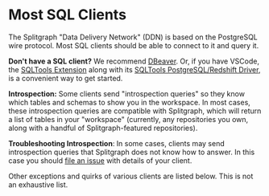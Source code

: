 # Most SQL Clients

The Splitgraph "Data Delivery Network" (DDN) is based on the PostgreSQL wire
protocol. Most SQL clients should be able to connect to it and query it.

**Don't have a SQL client?** We recommend [DBeaver](https://dbeaver.io/). Or, if you have VSCode,
the [SQLTools Extension](https://marketplace.visualstudio.com/items?itemName=mtxr.sqltools)
along with its [SQLTools PostgreSQL/Redshift Driver](https://marketplace.visualstudio.com/items?itemName=mtxr.sqltools-driver-pg), is a convenient way to get started.

**Introspection:** Some clients send "introspection queries" so they know which tables and schemas
to show you in the workspace. In most cases, these introspection queries are
compatible with Splitgraph, which will return a list of tables in your "workspace"
(currently, any repositories you own, along with a handful of Splitgraph-featured repositories).

**Troubleshooting Introspection**: In some cases, clients may send introspection
queries that Splitgraph does not know how to answer. In this case you should
[file an issue](https://github.com/splitgraph/splitgraph/issues/new) with details
of your client.

Other exceptions and quirks of various clients are listed below. This is not
an exhaustive list.
